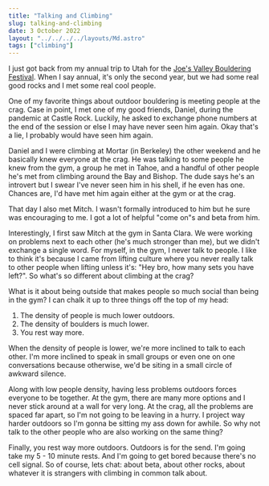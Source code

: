 ```yaml
---
title: "Talking and Climbing"
slug: talking-and-climbing
date: 3 October 2022
layout: "../../../../layouts/Md.astro"
tags: ["climbing"]
---
```



I just got back from my annual trip to Utah for the
[Joe's Valley Bouldering Festival](https://www.joesvalleyfest.com/).
When I say annual, it's only the second year, but we had some real good rocks
and I met some real cool people.

One of my favorite things about outdoor bouldering is meeting people at the crag.
Case in point, I met one of my good friends, Daniel, during the pandemic at Castle Rock.
Luckily, he asked to exchange phone numbers at the end of the session or else
I may have never seen him again.
Okay that's a lie, I probably would have seen him again.

Daniel and I were climbing at Mortar (in Berkeley) the other weekend and he basically
knew everyone at the crag.
He was talking to some people he knew from the gym, a group he met in
Tahoe, and a handful of other people he's met from climbing around the Bay and Bishop.
The dude says he's an introvert but I swear I've never seen him in his shell, if he even has one.
Chances are, I'd have met him again either at the gym or at the crag.

That day I also met Mitch.
I wasn't formally introduced to him but he sure was encouraging to me.
I got a lot of helpful "come on"s and beta from him.

Interestingly, I first saw Mitch at the gym in Santa Clara.
We were working on problems next to each other (he's much stronger than me), but
we didn't exchange a single word.
For myself, in the gym, I never talk to people.
I like to think it's because I came from lifting culture where you never really
talk to other people when lifting unless it's:
"Hey bro, how many sets you have left?".
So what's so different about climbing at the crag?

What is it about being outside that makes people so much social than being in the gym?
I can chalk it up to three things off the top of my head:

1. The density of people is much lower outdoors.
2. The density of boulders is much lower.
3. You rest way more.

When the density of people is lower, we're more inclined to talk to each other.
I'm more inclined to speak in small groups or even one on one conversations because
otherwise, we'd be siting in a small circle of awkward silence.

Along with low people density, having less problems outdoors forces everyone to be together.
At the gym, there are many more options and I never stick around at a wall for very long.
At the crag, all the problems are spaced far apart, so I'm not going to be leaving in a hurry.
I project way harder outdoors so I'm gonna be sitting my ass down for awhile.
So why not talk to the other people who are also working on the same thing?

Finally, you rest way more outdoors.
Outdoors is for the send.
I'm going take my 5 - 10 minute rests.
And I'm going to get bored because there's no cell signal.
So of course, lets chat: about beta, about other rocks, about whatever it is strangers
with climbing in common talk about.
